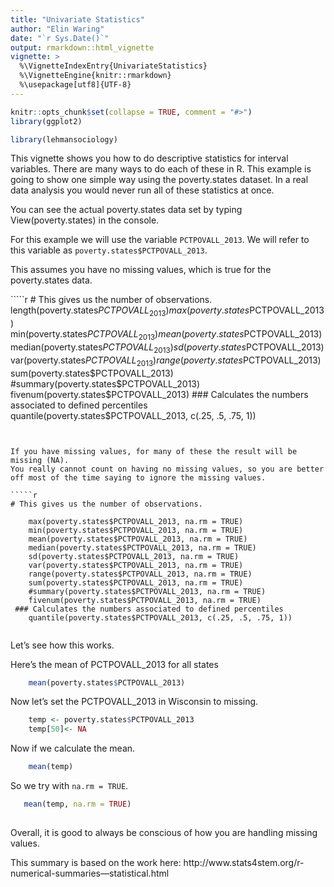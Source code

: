```yaml
---
title: "Univariate Statistics"
author: "Elin Waring"
date: "`r Sys.Date()`"
output: rmarkdown::html_vignette
vignette: >
  %\VignetteIndexEntry{UnivariateStatistics}
  %\VignetteEngine{knitr::rmarkdown}
  %\usepackage[utf8]{UTF-8}
---
```


```r
knitr::opts_chunk$set(collapse = TRUE, comment = "#>")
library(ggplot2)
```

```r

library(lehmansociology)

```

This vignette shows you how to do descriptive statistics for interval variables.
There are many ways to do each of these in R.
This example is going to show one simple way using the poverty.states dataset.
In a real data analysis you would never run all of these statistics at once.

You can see the actual poverty.states data set by typing View(poverty.states) in the console.

For this example we will use the variable `PCTPOVALL_2013`.
We will refer to this variable as `poverty.states$PCTPOVALL_2013`.

This assumes you have no missing values, which is true for the poverty.states data.

`````r

    # This gives us the number of observations.
    length(poverty.states$PCTPOVALL_2013)
    max(poverty.states$PCTPOVALL_2013)
    min(poverty.states$PCTPOVALL_2013)
    mean(poverty.states$PCTPOVALL_2013)
    median(poverty.states$PCTPOVALL_2013)
    sd(poverty.states$PCTPOVALL_2013)
    var(poverty.states$PCTPOVALL_2013)
    range(poverty.states$PCTPOVALL_2013)
    sum(poverty.states$PCTPOVALL_2013)
    #summary(poverty.states$PCTPOVALL_2013)
    fivenum(poverty.states$PCTPOVALL_2013)
    ### Calculates the numbers associated to defined percentiles
    quantile(poverty.states$PCTPOVALL_2013, c(.25, .5, .75, 1))


````


If you have missing values, for many of these the result will be missing (NA).
You really cannot count on having no missing values, so you are better off most of the time saying to ignore the missing values.

`````r

# This gives us the number of observations.

    max(poverty.states$PCTPOVALL_2013, na.rm = TRUE)
    min(poverty.states$PCTPOVALL_2013, na.rm = TRUE)
    mean(poverty.states$PCTPOVALL_2013, na.rm = TRUE)
    median(poverty.states$PCTPOVALL_2013, na.rm = TRUE)
    sd(poverty.states$PCTPOVALL_2013, na.rm = TRUE)
    var(poverty.states$PCTPOVALL_2013, na.rm = TRUE)
    range(poverty.states$PCTPOVALL_2013, na.rm = TRUE)
    sum(poverty.states$PCTPOVALL_2013, na.rm = TRUE)
    #summary(poverty.states$PCTPOVALL_2013, na.rm = TRUE)
    fivenum(poverty.states$PCTPOVALL_2013, na.rm = TRUE)
 ### Calculates the numbers associated to defined percentiles
    quantile(poverty.states$PCTPOVALL_2013, c(.25, .5, .75, 1))
 

````

Let's see how this works. 

Here's the mean of PCTPOVALL_2013 for all states 
```r

    mean(poverty.states$PCTPOVALL_2013)

```

Now let's set the PCTPOVALL_2013 in Wisconsin to missing.

```r
    temp <- poverty.states$PCTPOVALL_2013
    temp[50]<- NA
```


Now if we calculate the mean.

```r
    mean(temp)
```


So we try with `na.rm = TRUE`.
```r

   mean(temp, na.rm = TRUE)
    
```

Overall, it is good to always be conscious of how you are handling missing values.

This summary is based on the work here:
http://www.stats4stem.org/r-numerical-summaries---statistical.html
